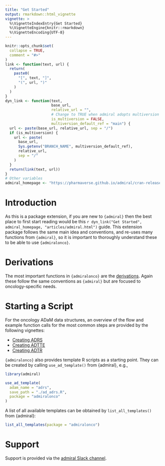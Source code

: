 ```yaml
---
title: "Get Started"
output: rmarkdown::html_vignette
vignette: >
  %\VignetteIndexEntry{Get Started}
  %\VignetteEngine{knitr::rmarkdown}
  %\VignetteEncoding{UTF-8}
---
```


```r
knitr::opts_chunk$set(
  collapse = TRUE,
  comment = "#>"
)
link <- function(text, url) {
  return(
    paste0(
      "[", text, "]",
      "(", url, ")"
    )
  )
}
dyn_link <- function(text,
                     base_url,
                     relative_url = "",
                     # Change to TRUE when admiral adopts multiversion docs
                     is_multiversion = FALSE,
                     multiversion_default_ref = "main") {
  url <- paste(base_url, relative_url, sep = "/")
  if (is_multiversion) {
    url <- paste(
      base_url,
      Sys.getenv("BRANCH_NAME", multiversion_default_ref),
      relative_url,
      sep = "/"
    )
  }
  return(link(text, url))
}
# Other variables
admiral_homepage <- "https://pharmaverse.github.io/admiral/cran-release"
```

# Introduction

As this is a package extension, if you are new to `{admiral}` then the best place to first start
reading would be this `r dyn_link("Get Started", admiral_homepage, "articles/admiral.html")`
guide. This extension package follows the same main idea and conventions, and re-uses many
functions from `{admiral}`, so it is important to thoroughly understand these to be able to
use `{admiralonco}`.

# Derivations

The most important functions in `{admiralonco}` are the
[derivations](../reference/index.html#section-derivations). Again these follow the same
conventions as `{admiral}` but are focused to oncology-specific needs.

# Starting a Script

For the oncology ADaM data structures, an overview of the flow and example function calls
for the most common steps are provided by the following vignettes:

- [Creating ADRS](adrs.html)
- [Creating ADTTE](adtte.html)
- [Creating ADTR](adtr.html)

`{admiralonco}` also provides template R scripts as a starting point. They can be
created by calling `use_ad_template()` from {admiral}, e.g.,

```r
library(admiral)
```

```r
use_ad_template(
  adam_name = "adrs",
  save_path = "./ad_adrs.R",
  package = "admiralonco"
)
```

A list of all available templates can be obtained by `list_all_templates()`
from {admiral}:

```r
list_all_templates(package = "admiralonco")
```

# Support

Support is provided via the [admiral Slack
channel](https://app.slack.com/client/T028PB489D3/C02M8KN8269).
